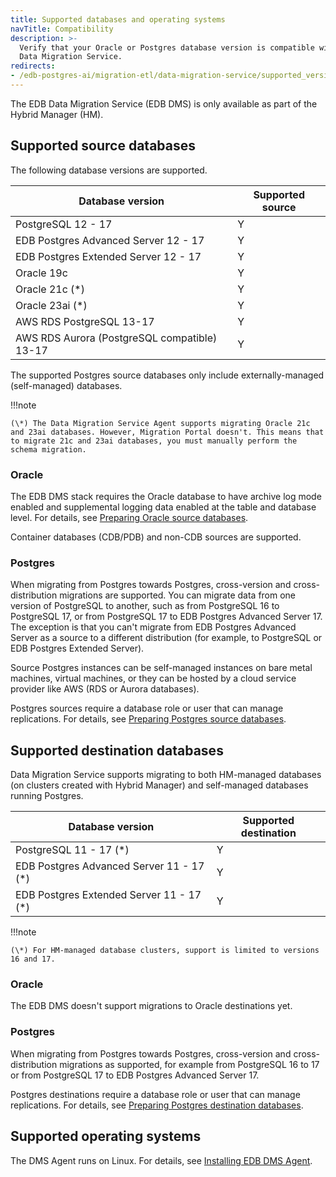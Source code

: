 ```yaml
---
title: Supported databases and operating systems
navTitle: Compatibility
description: >-
  Verify that your Oracle or Postgres database version is compatible with EDB
  Data Migration Service.
redirects:
- /edb-postgres-ai/migration-etl/data-migration-service/supported_versions
---
```


<div id="supported_versions" class="registered_link"></div>

The EDB Data Migration Service (EDB DMS) is only available as part of the Hybrid Manager (HM).

## Supported source databases

The following database versions are supported.

| Database version                             | Supported source |
| -------------------------------------------- | ---------------- |
| PostgreSQL 12 - 17                           | Y                |
| EDB Postgres Advanced Server 12 - 17         | Y                |
| EDB Postgres Extended Server 12 - 17         | Y                |
| Oracle 19c                                   | Y                |
| Oracle 21c (\*)                              | Y                |
| Oracle 23ai (\*)                             | Y                |
| AWS RDS PostgreSQL 13-17                     | Y                |
| AWS RDS Aurora (PostgreSQL compatible) 13-17 | Y                |

The supported Postgres source databases only include externally-managed (self-managed) databases.

!!!note

    (\*) The Data Migration Service Agent supports migrating Oracle 21c and 23ai databases. However, Migration Portal doesn't. This means that to migrate 21c and 23ai databases, you must manually perform the schema migration.

### Oracle

The EDB DMS stack requires the Oracle database to have archive log mode enabled and supplemental logging data enabled at the table and database level. For details, see [Preparing Oracle source databases](migration_guides/oracle_to_hm_managed/preparing_source_oracle_db/).

Container databases (CDB/PDB) and non-CDB sources are supported.

### Postgres

When migrating from Postgres towards Postgres, cross-version and cross-distribution migrations are supported. You can migrate data from one version of PostgreSQL to another, such as from PostgreSQL 16 to PostgreSQL 17, or from PostgreSQL 17 to EDB Postgres Advanced Server 17. The exception is that you can't migrate from EDB Postgres Advanced Server as a source to a different distribution (for example, to PostgreSQL or EDB Postgres Extended Server).

Source Postgres instances can be self-managed instances on bare metal machines, virtual machines, or they can be hosted by a cloud service provider like AWS (RDS or Aurora databases).

Postgres sources require a database role or user that can manage replications. For details, see [Preparing Postgres source databases](/edb-postgres-ai/latest/hybrid-manager/using_hybrid_manager/migration/migration_guides/self_managed_pg_to_hm_managed/preparing_source_pg_db/).

## Supported destination databases

Data Migration Service supports migrating to both HM-managed databases (on clusters created with Hybrid Manager) and self-managed databases running Postgres.

| Database version                          | Supported destination |
| ----------------------------------------- | --------------------- |
| PostgreSQL 11 - 17 (\*)                   | Y                     |
| EDB Postgres Advanced Server 11 - 17 (\*) | Y                     |
| EDB Postgres Extended Server 11 - 17 (\*) | Y                     |

!!!note

    (\*) For HM-managed database clusters, support is limited to versions 16 and 17.

### Oracle

The EDB DMS doesn't support migrations to Oracle destinations yet.

### Postgres

When migrating from Postgres towards Postgres, cross-version and cross-distribution migrations as supported, for example from PostgreSQL 16 to 17 or from PostgreSQL 17 to EDB Postgres Advanced Server 17.

Postgres destinations require a database role or user that can manage replications. For details, see [Preparing Postgres destination databases](/edb-postgres-ai/latest/hybrid-manager/using_hybrid_manager/migration/migration_guides/self_managed_pg_to_self_managed_pg/preparing_destination_selfpg_db/).

## Supported operating systems

The DMS Agent runs on Linux. For details, see [Installing EDB DMS Agent](installing).
